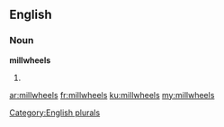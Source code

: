 ==English==

===Noun===
'''millwheels'''

# {{plural of|[[millwheel]]}}

[[Category:English plurals]]

[[ar:millwheels]]
[[fr:millwheels]]
[[ku:millwheels]]
[[my:millwheels]]